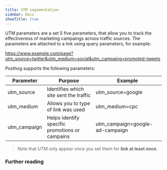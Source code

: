 ```yaml
---
title: UTM segementation
sidebar: Docs
showTitle: true
---
```


<FeatureAvailability allPlans />

UTM parameters are a set 5 five parameters, that allow you to track 
the effectiveness of marketing campaings acroos traffic sources. The parameters
are attached to a link using query parameters, for example:

https://www.example.com/page?utm_source=twitter&utm_medium=social&utm_campaing=promoted-tweets

Posthog supports the following parameters:

| Parameter    | Purpose                                        | Example                         |
|--------------|------------------------------------------------|---------------------------------|
| utm_source   | Identifies which site sent the traffic         | utm_source=google               |
| utm_medium   | Allows you to type of link was used            | utm_medium=cpc                  |
| utm_campaign | Helps identify specific promotions or campains | utm_campaign=google-ad-campaign |

> Note that UTM only appear once you set them for **link at least once**.

### Further reading

